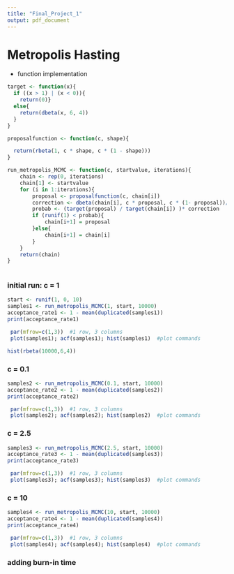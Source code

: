 ```yaml
---
title: "Final_Project_1"
output: pdf_document
---
```


# Metropolis Hasting

 + function implementation
```r
target <- function(x){
  if ((x > 1) | (x < 0)){
    return(0)}
  else{
    return(dbeta(x, 6, 4))
  }
}

proposalfunction <- function(c, shape){

  return(rbeta(1, c * shape, c * (1 - shape)))
}

```

```r
run_metropolis_MCMC <- function(c, startvalue, iterations){
    chain <- rep(0, iterations)
    chain[1] <- startvalue
    for (i in 1:iterations){
        proposal <- proposalfunction(c, chain[i])
        correction <- dbeta(chain[i], c * proposal, c * (1- proposal))/ dbeta(proposal, c * proposal, c * (1 - proposal))
        probab <- (target(proposal) / target(chain[i]) )* correction
        if (runif(1) < probab){
            chain[i+1] = proposal
        }else{
            chain[i+1] = chain[i]
        }
    }
    return(chain)
}
 
```

### initial run: c = 1
```r
start <- runif(1, 0, 10)
samples1 <- run_metropolis_MCMC(1, start, 10000)
acceptance_rate1 <- 1 - mean(duplicated(samples1))
print(acceptance_rate1)

```


```r
 par(mfrow=c(1,3))  #1 row, 3 columns
 plot(samples1); acf(samples1); hist(samples1)  #plot commands
```


```r
hist(rbeta(10000,6,4))
```


### c = 0.1
```r
samples2 <- run_metropolis_MCMC(0.1, start, 10000)
acceptance_rate2 <- 1 - mean(duplicated(samples2))
print(acceptance_rate2)

```


```r
 par(mfrow=c(1,3))  #1 row, 3 columns
 plot(samples2); acf(samples2); hist(samples2)  #plot commands
```


### c = 2.5
```r
samples3 <- run_metropolis_MCMC(2.5, start, 10000)
acceptance_rate3 <- 1 - mean(duplicated(samples3))
print(acceptance_rate3)

```


```r
 par(mfrow=c(1,3))  #1 row, 3 columns
 plot(samples3); acf(samples3); hist(samples3)  #plot commands
```


### c = 10
```r
samples4 <- run_metropolis_MCMC(10, start, 10000)
acceptance_rate4 <- 1 - mean(duplicated(samples4))
print(acceptance_rate4)

```


```r
 par(mfrow=c(1,3))  #1 row, 3 columns
 plot(samples4); acf(samples4); hist(samples4)  #plot commands
```



### adding burn-in time



